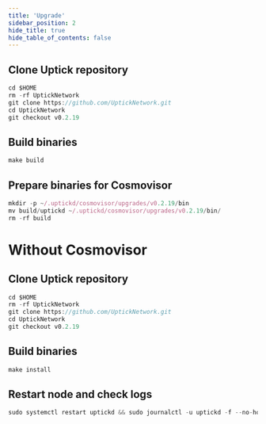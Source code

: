 ```yaml
---
title: 'Upgrade'
sidebar_position: 2
hide_title: true
hide_table_of_contents: false
---
```



<PageTitle
  iconUrl="img/uptick-icon.svg"
  title="Upgrade"
  chainId="uptick_117-1"
  version="v0.2.19"
/>

## Clone Uptick repository

```js
cd $HOME
rm -rf UptickNetwork
git clone https://github.com/UptickNetwork.git
cd UptickNetwork
git checkout v0.2.19
```

## Build binaries

```js
make build
```

## Prepare binaries for Cosmovisor

```js
mkdir -p ~/.uptickd/cosmovisor/upgrades/v0.2.19/bin
mv build/uptickd ~/.uptickd/cosmovisor/upgrades/v0.2.19/bin/
rm -rf build
```

# Without Cosmovisor

## Clone Uptick repository

```js
cd $HOME
rm -rf UptickNetwork
git clone https://github.com/UptickNetwork.git
cd UptickNetwork
git checkout v0.2.19
```

## Build binaries

```js
make install
```

## Restart node and check logs

```js
sudo systemctl restart uptickd && sudo journalctl -u uptickd -f --no-hostname -o cat
```
